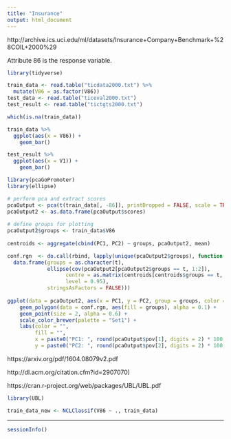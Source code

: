 ```yaml
---
title: "Insurance"
output: html_document
---
```


http://archive.ics.uci.edu/ml/datasets/Insurance+Company+Benchmark+%28COIL+2000%29

Attribute 86 is the response variable.

```r
library(tidyverse)

train_data <- read.table("ticdata2000.txt") %>%
  mutate(V86 = as.factor(V86))
test_data <- read.table("ticeval2000.txt")
test_result <- read.table("tictgts2000.txt")
```

```r
which(is.na(train_data))
```

```r
train_data %>%
  ggplot(aes(x = V86)) +
    geom_bar()
```

```r
test_result %>%
  ggplot(aes(x = V1)) +
    geom_bar()
```

```r
library(pcaGoPromoter)
library(ellipse)

# perform pca and extract scores
pcaOutput <- pca(t(train_data[, -86]), printDropped = FALSE, scale = TRUE, center = TRUE)
pcaOutput2 <- as.data.frame(pcaOutput$scores)
  
# define groups for plotting
pcaOutput2$groups <- train_data$V86
  
centroids <- aggregate(cbind(PC1, PC2) ~ groups, pcaOutput2, mean)

conf.rgn  <- do.call(rbind, lapply(unique(pcaOutput2$groups), function(t)
  data.frame(groups = as.character(t),
             ellipse(cov(pcaOutput2[pcaOutput2$groups == t, 1:2]),
                   centre = as.matrix(centroids[centroids$groups == t, 2:3]),
                   level = 0.95),
             stringsAsFactors = FALSE)))
    
ggplot(data = pcaOutput2, aes(x = PC1, y = PC2, group = groups, color = groups)) + 
    geom_polygon(data = conf.rgn, aes(fill = groups), alpha = 0.1) +
    geom_point(size = 2, alpha = 0.6) + 
    scale_color_brewer(palette = "Set1") +
    labs(color = "",
         fill = "",
         x = paste0("PC1: ", round(pcaOutput$pov[1], digits = 2) * 100, "% variance"),
         y = paste0("PC2: ", round(pcaOutput$pov[2], digits = 2) * 100, "% variance")) 
```

https://arxiv.org/pdf/1604.08079v2.pdf

http://dl.acm.org/citation.cfm?id=2907070)

https://cran.r-project.org/web/packages/UBL/UBL.pdf

```r
library(UBL)

train_data_new <- NCLClassif(V86 ~ ., train_data)
```

---

```r
sessionInfo()
```

